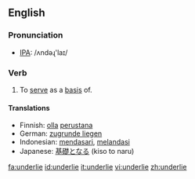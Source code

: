 ==English==
=== Pronunciation ===
*[[w:IPA|IPA]]: /ʌndəɻ'laɪ/

=== Verb ===
{{irregverb|'''to underlie'''|'''[[underlies]]'''|'''[[underlay]]'''|'''[[underlain]]'''|'''[[underlying]]'''}}

# To [[serve]] as a [[basis]] of.

==== Translations ====
*Finnish: [[olla]] [[perustana]]
*German: [[zugrunde liegen]]
*Indonesian: [[dasar|mendasari]], [[landas|melandasi]]
*Japanese: [[基礎]]となる (kiso to naru)

[[fa:underlie]]
[[id:underlie]]
[[it:underlie]]
[[vi:underlie]]
[[zh:underlie]]